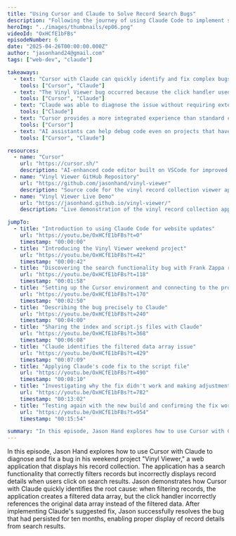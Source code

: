 ```yaml
---
title: "Using Cursor and Claude to Solve Record Search Bugs"
description: "Following the journey of using Claude Code to implement substantial changes to a personal website, from planning to execution and troubleshooting."
heroImg: "../images/thumbnails/ep06.png"
videoId: "OxHCfE1bFBs"
episodeNumber: 6
date: "2025-04-26T00:00:00.000Z"
author: "jasonhand24@gmail.com"
tags: ["web-dev", "claude"]

takeaways:
  - text: "Cursor with Claude can quickly identify and fix complex bugs in web applications"
    tools: ["Cursor", "Claude"]
  - text: "The Vinyl Viewer bug occurred because the click handler used the original data array instead of the filtered array"
    tools: ["Cursor", "Claude"]
  - text: "Claude was able to diagnose the issue without requiring extensive prompting"
    tools: ["Claude"]
  - text: "Cursor provides a more integrated experience than standard chat interfaces for coding tasks"
    tools: ["Cursor"]
  - text: "AI assistants can help debug code even on projects that haven't been maintained for months"
    tools: ["Cursor", "Claude"]

resources:
  - name: "Cursor"
    url: "https://cursor.sh/"
    description: "AI-enhanced code editor built on VSCode for improved development workflow"
  - name: "Vinyl Viewer GitHub Repository"
    url: "https://github.com/jasonhand/vinyl-viewer"
    description: "Source code for the vinyl record collection viewer application"
  - name: "Vinyl Viewer Live Demo"
    url: "https://jasonhand.github.io/vinyl-viewer/"
    description: "Live demonstration of the vinyl record collection application"

jumpTo:
  - title: "Introduction to using Claude Code for website updates"
    url: "https://youtu.be/OxHCfE1bFBs?t=0"
    timestamp: "00:00:00"
  - title: "Introducing the Vinyl Viewer weekend project"
    url: "https://youtu.be/OxHCfE1bFBs?t=42"
    timestamp: "00:00:42"
  - title: "Discovering the search functionality bug with Frank Zappa records"
    url: "https://youtu.be/OxHCfE1bFBs?t=118"
    timestamp: "00:01:58"
  - title: "Setting up the Cursor environment and connecting to the project"
    url: "https://youtu.be/OxHCfE1bFBs?t=170"
    timestamp: "00:02:50"
  - title: "Describing the bug precisely to Claude"
    url: "https://youtu.be/OxHCfE1bFBs?t=240"
    timestamp: "00:04:00"
  - title: "Sharing the index and script.js files with Claude"
    url: "https://youtu.be/OxHCfE1bFBs?t=368"
    timestamp: "00:06:08"
  - title: "Claude identifies the filtered data array issue"
    url: "https://youtu.be/OxHCfE1bFBs?t=429"
    timestamp: "00:07:09"
  - title: "Applying Claude's code fix to the script file"
    url: "https://youtu.be/OxHCfE1bFBs?t=490"
    timestamp: "00:08:10"
  - title: "Investigating why the fix didn't work and making adjustments"
    url: "https://youtu.be/OxHCfE1bFBs?t=782"
    timestamp: "00:13:02"
  - title: "Testing again with the new build and confirming the fix works"
    url: "https://youtu.be/OxHCfE1bFBs?t=954"
    timestamp: "00:15:54"

summary: "In this episode, Jason Hand explores how to use Cursor with Claude to diagnose and fix a bug in his weekend project \"Vinyl Viewer,\" a web application that displays his record collection. The application has a search functionality that correctly filters records but incorrectly displays record details when users click on search results. Jason demonstrates how Cursor with Claude quickly identifies the root cause: when filtering records, the application creates a filtered data array, but the click handler incorrectly references the original data array instead of the filtered data. After implementing Claude's suggested fix, Jason successfully resolves the bug that had persisted for ten months, enabling proper display of record details from search results."
---
```


In this episode, Jason Hand explores how to use Cursor with Claude to diagnose and fix a bug in his weekend project "Vinyl Viewer," a web application that displays his record collection. The application has a search functionality that correctly filters records but incorrectly displays record details when users click on search results. Jason demonstrates how Cursor with Claude quickly identifies the root cause: when filtering records, the application creates a filtered data array, but the click handler incorrectly references the original data array instead of the filtered data. After implementing Claude's suggested fix, Jason successfully resolves the bug that had persisted for ten months, enabling proper display of record details from search results. 